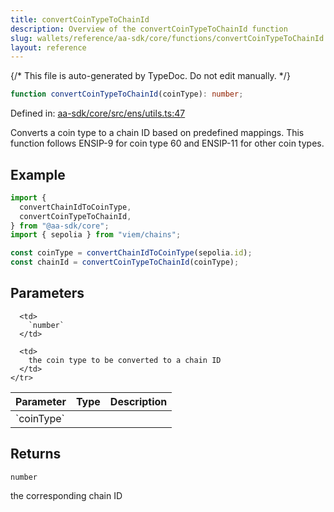 ```yaml
---
title: convertCoinTypeToChainId
description: Overview of the convertCoinTypeToChainId function
slug: wallets/reference/aa-sdk/core/functions/convertCoinTypeToChainId
layout: reference
---
```


{/* This file is auto-generated by TypeDoc. Do not edit manually. */}

```ts
function convertCoinTypeToChainId(coinType): number;
```

Defined in: [aa-sdk/core/src/ens/utils.ts:47](https://github.com/alchemyplatform/aa-sdk/blob/dc58c113ff1eeb06d4b3f76c505cbbaad47db8fc/aa-sdk/core/src/ens/utils.ts#L47)

Converts a coin type to a chain ID based on predefined mappings. This function follows ENSIP-9 for coin type 60 and ENSIP-11 for other coin types.

## Example

```ts
import {
  convertChainIdToCoinType,
  convertCoinTypeToChainId,
} from "@aa-sdk/core";
import { sepolia } from "viem/chains";

const coinType = convertChainIdToCoinType(sepolia.id);
const chainId = convertCoinTypeToChainId(coinType);
```

## Parameters

<table>
  <thead>
    <tr>
      <th align="left">Parameter</th>
      <th align="left">Type</th>
      <th align="left">Description</th>
    </tr>
  </thead>

  <tbody>
    <tr>
      <td>
        `coinType`
      </td>

      <td>
        `number`
      </td>

      <td>
        the coin type to be converted to a chain ID
      </td>
    </tr>

  </tbody>
</table>

## Returns

`number`

the corresponding chain ID
